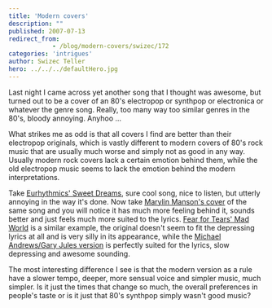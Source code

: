 ```yaml
---
title: 'Modern covers'
description: ""
published: 2007-07-13
redirect_from: 
            - /blog/modern-covers/swizec/172
categories: 'intrigues'
author: Swizec Teller
hero: ../../../defaultHero.jpg
---
```

Last night I came across yet another song that I thought was awesome, but turned out to be a cover of an 80's electropop or synthpop or electronica or whatever the genre song. Really, too many way too similar genres in the 80's, bloody annoying. Anyhoo ...

What strikes me as odd is that all covers I find are better than their electropop originals, which is vastly different to modern covers of 80's rock music that are usually much worse and simply not as good in any way. Usually modern rock covers lack a certain emotion behind them, while the old electropop music seems to lack the emotion behind the modern interpretations.

Take [Eurhythmics' Sweet Dreams](http://youtube.com/watch?v=OufZbzsUtIo), sure cool song, nice to listen, but utterly annoying in the way it's done. Now take [Marylin Manson's cover](http://youtube.com/watch?v=3iuve2OjY_8) of the same song and you will notice it has much more feeling behind it, sounds better and just feels much more suited to the lyrics. [Fear for Tears' Mad World](http://youtube.com/watch?v=4NAPw8N5vM8) is a similar example, the original doesn't seem to fit the depressing lyrics at all and is very silly in its appearance, while the [Michael Andrews/Gary Jules version](http://youtube.com/watch?v=v52Igdotisk) is perfectly suited for the lyrics, slow depressing and awesome sounding.

The most interesting difference I see is that the modern version as a rule have a slower tempo, deeper, more sensual voice and simpler music, much simpler. Is it just the times that change so much, the overall preferences in people's taste or is it just that 80's synthpop simply wasn't good music?